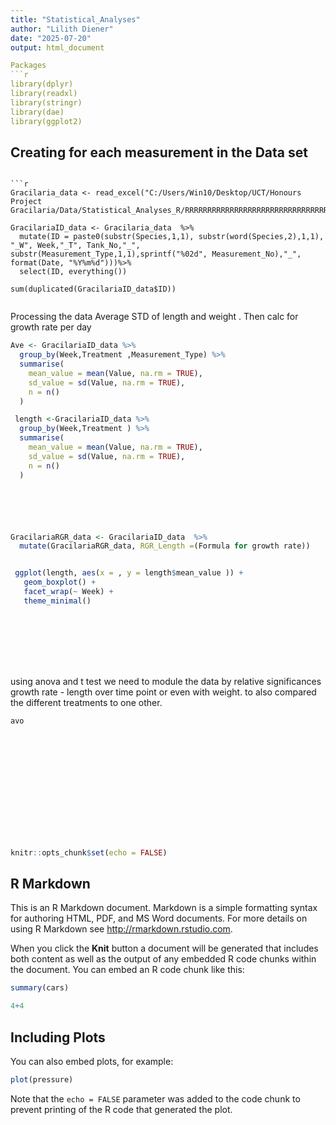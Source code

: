 ```yaml
---
title: "Statistical_Analyses"
author: "Lilith Diener"
date: "2025-07-20"
output: html_document

Packages
```r

library(dplyr)
library(readxl)
library(stringr)
library(dae)
library(ggplot2)
```
Creating  for each measurement in the Data set
---
```

```r

Gracilaria_data <- read_excel("C:/Users/Win10/Desktop/UCT/Honours Project Gracilaria/Data/Statistical_Analyses_R/RRRRRRRRRRRRRRRRRRRRRRRRRRRRRRRRRRRRRRRR.xlsx")

GracilariaID_data <- Gracilaria_data  %>%
  mutate(ID = paste0(substr(Species,1,1), substr(word(Species,2),1,1), "_W", Week,"_T", Tank_No,"_", substr(Measurement_Type,1,1),sprintf("%02d", Measurement_No),"_",   format(Date, "%Y%m%d")))%>%
  select(ID, everything()) 

sum(duplicated(GracilariaID_data$ID))


```

 Processing the data Average STD of length and weight . 
 Then calc for growth rate per day
```r

Ave <- GracilariaID_data %>%
  group_by(Week,Treatment ,Measurement_Type) %>%
  summarise(
    mean_value = mean(Value, na.rm = TRUE),
    sd_value = sd(Value, na.rm = TRUE),
    n = n()
  )

 length <-GracilariaID_data %>%
  group_by(Week,Treatment ) %>%
  summarise(
    mean_value = mean(Value, na.rm = TRUE),
    sd_value = sd(Value, na.rm = TRUE),
    n = n()
  )






GracilariaRGR_data <- GracilariaID_data  %>%
  mutate(GracilariaRGR_data, RGR_Length =(Formula for growth rate))


 ggplot(length, aes(x = , y = length$mean_value )) +
   geom_boxplot() +
   facet_wrap(~ Week) +
   theme_minimal()









```

using anova and t test we need to module the data by relative significances 
growth rate - length over time point or even with weight. to also compared the 
different treatments to one other.


```r


avo 















```
















```r
knitr::opts_chunk$set(echo = FALSE)
```

## R Markdown

This is an R Markdown document. Markdown is a simple formatting syntax for authoring HTML, PDF, and MS Word documents. For more details on using R Markdown see <http://rmarkdown.rstudio.com>.

When you click the **Knit** button a document will be generated that includes both content as well as the output of any embedded R code chunks within the document. You can embed an R code chunk like this:

```r
summary(cars)

4+4

```

## Including Plots

You can also embed plots, for example:

```r
plot(pressure)
```

Note that the `echo = FALSE` parameter was added to the code chunk to prevent printing of the R code that generated the plot.
